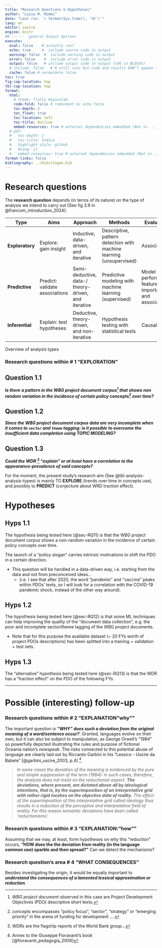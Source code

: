 ```yaml
---
title: "Research Questions & Hypotheses"
author: "Luisa M. Mimmi"
date: "Last run: `r format(Sys.time(), '%F')`"
lang: en
editor: source
engine: knitr
## ------  general Output Options
execute:     
  eval: false    # actually run? 
  echo: true     #  include source code in output
  warning: false  #  include warning code in output
  error: false    #  include error code in output
  output: false   # include output code in output (CHG in BLOCKS)
  # include: false   # R still runs but code and results DON"T appear in output  
  cache: false # normalmnte false
toc: true
fig-cap-location: top
tbl-cap-location: top
format:
  html:
    # theme: flatly #spacelab
    code-fold: false # redundant bc echo false 
    toc-depth: 2
    toc_float: true
    toc-location: left
    toc-title: Outline
    embed-resources: true # external dependencies embedded (Not in ..._files/)
  # pdf:
  #   toc-depth: 2
  #   toc-title: Indice
  #   highlight-style: github
  #   #lang: it
  #   embed-resources: true # external dependencies embedded (Not in ..._files/)
format-links: false
bibliography: ../bib/slogan.bib
---
```


# Research questions

The **research question** depends (in terms of its nature) on the type of analysis we intend to carry out [See fig 3.9 in @francom_introduction_2024]: 


::: {#tbl-analysis-analysis-types tbl-colwidths="[15, 19, 22, 22, 22]"}

| Type | Aims | Approach | Methods | Evaluation |
|------|------|----------|---------|------------|
| **Exploratory** | Explore: gain insight | Inductive, data-driven, and iterative | Descriptive, pattern detection with machine learning (unsupervised) | Associative |
| **Predictive** | Predict: validate associations | Semi-deductive, data-/ theory-driven, and iterative | Predictive modeling with machine learning (supervised) | Model performance, feature importance, and associative |
| **Inferential** | Explain: test hypotheses | Deductive, theory-driven, and non-iterative | Hypothesis testing with statistical tests | Causal |

Overview of analysis types
:::


### Research questions within \# 1 "EXPLORATION"

## Question 1.1 {#sec-RQ11}
***Is there a pattern in the WBG project document corpus[^1] that shows non random variation in the incidence of certain policy *concepts*[^2] over time?*** 

[^1]: *WBG project document* observed in this case are Project Development Objectives (PDO) descriptive short texts. 
[^2]: *concepts* encompasses "policy focus", "sector", "strategy" or "emerging priority" in the arena of funding for development  ....

## Question 1.2 {#sec-RQ12}
***Since the WBG project document corpus data are very incomplete when it comes to `sector` and `theme` tagging: is it possible to overcome the insufficient data completion using TOPIC MODELING?***  

## Question 1.3 {#sec-RQ13}
***Could the WDR [^3] "explain" or at least have a correlation to the appearance-prevalence of said concepts?***  

For the moment, the present study's research aim (See @tbl-analysis-analysis-types) is mainly TO **EXPLORE** (trends over time in concepts use), and possibly to **PREDICT** (conjecture about WRD traction effect).

[^3]: *WDRs* are the flagship reports of the World Bank group...


# Hypotheses

## Hyps 1.1 

The hypothesis being tested here (@sec-RQ11) is that the WBG project document corpus shows a non-random variation in the incidence of certain policy concepts over time. 

The launch of a "policy slogan" carries intrinsic motivations to shift the PDO in a certain direction. 

+ This question will be handled in a data-driven way, i.e. starting from the data and not from preconceived ideas... 
   + (i.e. I see that after 2020, the word "pandemic" and "vaccine" peaks within PDOs' texts, so I will look for a correlation with the COVID-19 pandemic shock, instead of the other way around).

## Hyps 1.2

The hypothesis being tested here (@sec-RQ12) is that some ML techniques can help improving the quality of the "document data collection", e.g. the poor and incomplete sector/theme tagging of the WBG project documents.

+ Note that for this purpose the available dataset (~ 20 FYs worth of project PDOs descriptions) has been splitted into a training + validation + test sets.  

## Hyps 1.3
The "alternative" hypothesis being tested here (@sec-RQ13) is that the WDR has a "traction effect" on the PDO of the following FYs.
 
___ 

# Possible (interesting) follow-up
### Research questions within \# 2 "EXPLANATION "why""

The important question is ***"WHY" does such a deviation from the original meaning of a word/sentence occur?***. Granted, languages evolve on their own, but it can also be subject to manipulation, as George Orwell's "1984" so powerfully depicted illustrating the rules and purpose of fictional Oceania nation's *newspeak*. The risks connected to this potential abuse of language are clearly laid out by Riccardo Garbini in his "Lessico - Uscire da Babele" [@garbini_uscire_2003, p.4] [^4]\
<!-- > In alcuni casi la deviazione del significato si evidenzia mediante la soppressione pura e semplice del termine (1984): in tali casi dunque l'analisi non insiste sull'aspetto riduzionista. Le deviazioni, laddove presenti, sono dettate soprattutto da intenti ideologici, ossia dalla sovrapposizione di una griglia interpretativa con maglie piuttosto rigide sui dati oggettivi della realtà. L'effetto della sovrapposizione di questa griglia interpretativa chiamata ideologia risulta in tal modo una riduzione del campo percettivo ed interpretativo della realtà. Per questa ragione le deviazioni semantiche sono state denominate 'riduzionismi'.  -->

[^4]: Annex to the Giuseppe Fioravanti's book [@fioravanti_pedagogia_2006]

> *In some cases the deviation of the meaning is evidenced by the pure and simple suppression of the term (1984): in such cases, therefore, the analysis does not insist on the reductionist aspect. **The deviations, where present, are dictated above all by ideological intentions, that is, by the superimposition of an interpretative grid with rather rigid meshes on the objective data of reality.** The effect of the superimposition of this interpretative grid called ideology thus results in a reduction of the perceptive and interpretative field of reality. For this reason semantic deviations have been called 'reductionisms'.*

### Research questions within \# 3 "EXPLANATION: "how""

Assuming that we may, at least, form hypotheses on why this "reduction" occurs, **"HOW does the the deviation from reality (in the language common use) sparkle and then spread?"** Can we detect the mechanisms? 

### Research question's area \# 4 "WHAT CONSEQUENCES" 

Besides investigating the origin, it would be equally important to ***understand the consequences of a lamented lessical approximation or reduction***.


